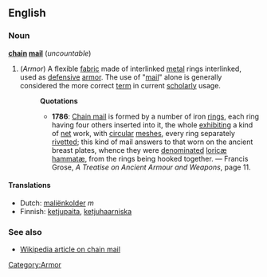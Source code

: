 ==English==
===Noun===
'''[[chain]] [[mail]]''' (''uncountable'')

#(''Armor'') [[Category:Armor]] A flexible [[fabric]] made of interlinked [[metal]] rings interlinked, used as [[defensive]] [[armor]]. The use of "[[mail]]" alone is generally considered the more correct [[term]] in current [[scholarly]] usage.
#:'''Quotations'''
#:*'''1786''':  [[Chain mail]] is formed by a number of iron [[ring]]s, each ring having four others inserted into it, the whole [[exhibit]]ing a kind of [[net]] work, with [[circular]] [[mesh]]es, every ring separately [[rivet]]ted; this kind of mail answers to that worn on the ancient breast plates, whence they were [[denominated]] [[loricæ]] [[hammatæ]], from the rings being hooked together. &mdash; Francis Grose, ''A Treatise on Ancient Armour and Weapons'', page 11.

====Translations====
*Dutch: [[maliënkolder]] ''m''
*Finnish: [[ketjupaita]], [[ketjuhaarniska]]

===See also===
*[[w:Chain mail|Wikipedia article on chain mail]]